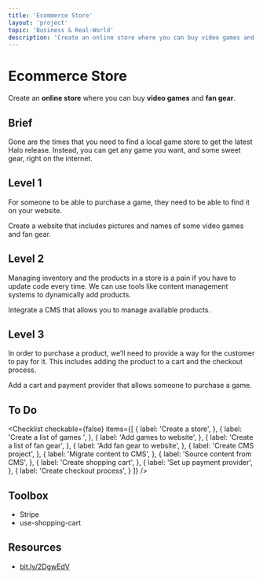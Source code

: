 ```yaml
---
title: 'Ecommerce Store'
layout: 'project'
topic: 'Business & Real-World'
description: 'Create an online store where you can buy video games and fan gear.'
---
```



<ProjectHeader>

# Ecommerce Store

Create an <strong className="color-blue">online store</strong> where you can buy <strong className="color-purple">video games</strong> and <strong className="color-purple">fan gear</strong>.

</ProjectHeader>

<ProjectContent>

## Brief

Gone are the times that you need to find a local game store to get the latest Halo release. Instead, you can get any game you want, and some sweet gear, right on the internet.

## Level 1

For someone to be able to purchase a game, they need to be able to find it on your website.

Create a website that includes pictures and names of some video games and fan gear.

<LoginRequired>

## Level 2

Managing inventory and the products in a store is a pain if you have to update code every time. We can use tools like content management systems to dynamically add products.

Integrate a CMS that allows you to manage available products.

## Level 3

In order to purchase a product, we’ll need to provide a way for the customer to pay for it. This includes adding the product to a cart and the checkout process.

Add a cart and payment provider that allows someone to purchase a game.

</LoginRequired>

</ProjectContent>

<ProjectSidebar>

## To Do

<Checklist checkable={false} items={[
  {
    label: 'Create a store',
  },
  {
    label: 'Create a list of games ',
  },
  {
    label: 'Add games to website',
  },
  {
    label: 'Create a list of fan gear',
  },
  {
    label: 'Add fan gear to website',
  },
  {
    label: 'Create CMS project',
  },
  {
    label: 'Migrate content to CMS',
  },
  {
    label: 'Source content from CMS',
  },
  {
    label: 'Create shopping cart',
  },
  {
    label: 'Set up payment provider',
  },
  {
    label: 'Create checkout process',
  }
]} />

## Toolbox
- Stripe
- use-shopping-cart

## Resources
- [bit.ly/2DgwEdV](https://bit.ly/2DgwEdV)

</ProjectSidebar>